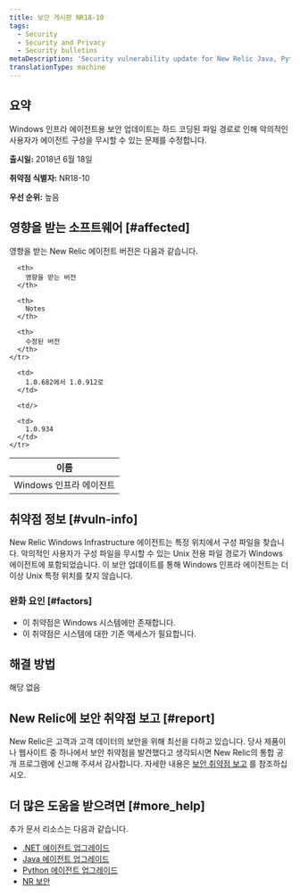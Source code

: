 ```yaml
---
title: 보안 게시판 NR18-10
tags:
  - Security
  - Security and Privacy
  - Security bulletins
metaDescription: 'Security vulnerability update for New Relic Java, Python, and .NET agents.'
translationType: machine
---
```


## 요약

Windows 인프라 에이전트용 보안 업데이트는 하드 코딩된 파일 경로로 인해 악의적인 사용자가 에이전트 구성을 무시할 수 있는 문제를 수정합니다.

**출시일:** 2018년 6월 18일

**취약점 식별자:** NR18-10

**우선 순위:** 높음

## 영향을 받는 소프트웨어 [#affected]

영향을 받는 New Relic 에이전트 버전은 다음과 같습니다.

<table>
  <thead>
    <tr>
      <th>
        이름
      </th>

      <th>
        영향을 받는 버전
      </th>

      <th>
        Notes
      </th>

      <th>
        수정된 버전
      </th>
    </tr>
  </thead>

  <tbody>
    <tr>
      <td>
        Windows 인프라 에이전트
      </td>

      <td>
        1.0.682에서 1.0.912로
      </td>

      <td/>

      <td>
        1.0.934
      </td>
    </tr>
  </tbody>
</table>

## 취약점 정보 [#vuln-info]

New Relic Windows Infrastructure 에이전트는 특정 위치에서 구성 파일을 찾습니다. 악의적인 사용자가 구성 파일을 무시할 수 있는 Unix 전용 파일 경로가 Windows 에이전트에 포함되었습니다. 이 보안 업데이트를 통해 Windows 인프라 에이전트는 더 이상 Unix 특정 위치를 찾지 않습니다.

### 완화 요인 [#factors]

* 이 취약점은 Windows 시스템에만 존재합니다.
* 이 취약점은 시스템에 대한 기존 액세스가 필요합니다.

## 해결 방법

해당 없음

## New Relic에 보안 취약점 보고 [#report]

New Relic은 고객과 고객 데이터의 보안을 위해 최선을 다하고 있습니다. 당사 제품이나 웹사이트 중 하나에서 보안 취약점을 발견했다고 생각되시면 New Relic의 통합 공개 프로그램에 신고해 주셔서 감사합니다. 자세한 내용은 [보안 취약점 보고](/docs/security/new-relic-security/data-privacy/reporting-security-vulnerabilities) 를 참조하십시오.

## 더 많은 도움을 받으려면 [#more_help]

추가 문서 리소스는 다음과 같습니다.

* [.NET 에이전트 업그레이드](/docs/agents/net-agent/installation/update-net-agent)
* [Java 에이전트 업그레이드](/docs/agents/java-agent/installation/upgrade-java-agent)
* [Python 에이전트 업그레이드](/docs/agents/python-agent/installation-configuration/upgrade-python-agent)
* [NR 보안](https://newrelic.com/security)